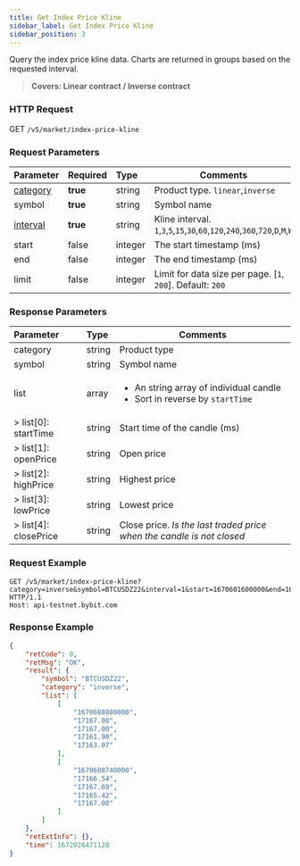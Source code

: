 ```yaml
---
title: Get Index Price Kline
sidebar_label: Get Index Price Kline
sidebar_position: 3
---
```



Query the index price kline data. Charts are returned in groups based on the requested interval.
> **Covers: Linear contract / Inverse contract**

### HTTP Request
GET `/v5/market/index-price-kline`

### Request Parameters
| Parameter | Required | Type | Comments|
|:----- |:-------|:-----|------|
|[category](../enum#category) |<b>true</b> |string |Product type. `linear`,`inverse`|
|symbol |<b>true</b> |string |Symbol name|
|[interval](../enum#interval) |<b>true</b> |string |Kline interval. `1`,`3`,`5`,`15`,`30`,`60`,`120`,`240`,`360`,`720`,`D`,`M`,`W`|
|start |false |integer |The start timestamp (ms)|
|end |false |integer |The end timestamp (ms)|
|limit |false |integer |Limit for data size per page. [`1`, `200`]. Default: `200`|

### Response Parameters
| Parameter | Type | Comments|
|:----- |:-----|----- |
|category |string |Product type |
|symbol |string |Symbol name |
|list |array |<ul><li>An string array of individual candle</li><li>Sort in reverse by `startTime`</li></ul>|
|> list[0]: startTime |string |Start time of the candle (ms) |
|> list[1]: openPrice |string |Open price |
|> list[2]: highPrice |string |Highest price |
|> list[3]: lowPrice |string |Lowest price |
|> list[4]: closePrice |string |Close price. _Is the last traded price when the candle is not closed_|

### Request Example

```http
GET /v5/market/index-price-kline?category=inverse&symbol=BTCUSDZ22&interval=1&start=1670601600000&end=1670608800000&limit=2 HTTP/1.1
Host: api-testnet.bybit.com
```

### Response Example

```json
{
    "retCode": 0,
    "retMsg": "OK",
    "result": {
        "symbol": "BTCUSDZ22",
        "category": "inverse",
        "list": [
            [
                "1670608800000",
                "17167.00",
                "17167.00",
                "17161.90",
                "17163.07"
            ],
            [
                "1670608740000",
                "17166.54",
                "17167.69",
                "17165.42",
                "17167.00"
            ]
        ]
    },
    "retExtInfo": {},
    "time": 1672026471128
}
```